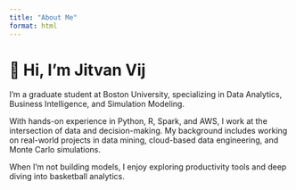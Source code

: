 ```yaml
---
title: "About Me"
format: html
---
```


# 👋 Hi, I'm Jitvan Vij

I'm a graduate student at Boston University, specializing in Data Analytics, Business Intelligence, and Simulation Modeling.

With hands-on experience in Python, R, Spark, and AWS, I work at the intersection of data and decision-making. My background includes working on real-world projects in data mining, cloud-based data engineering, and Monte Carlo simulations.

When I’m not building models, I enjoy exploring productivity tools and deep diving into basketball analytics.

